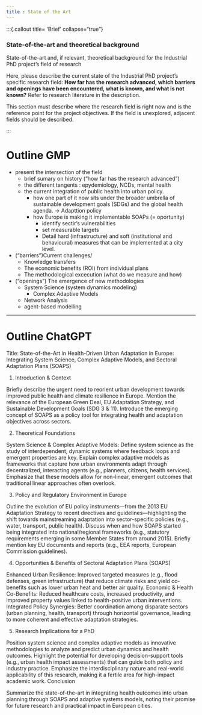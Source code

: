 ```yaml
---
title : State of the Art 
---
```


:::{.callout title= 'Brief' collapse="true"}

### State-of-the-art and theoretical background  
State-of-the-art and, if relevant, theoretical background for the Industrial PhD project’s field of research

Here, please describe the current state of the Industrial PhD project's specific research field: **How far has the research advanced, which barriers and openings have been encountered, what is known, and what is not known?** Refer to research literature in the description.

This section must describe where the research field is right now and is the reference point for the project objectives. If the field is unexplored, adjacent fields should be described. 

:::

# Outline GMP
- present the intersection of the field
    - brief sumary on history ("how far has the research advanced")
    - the different tangents : epydemiology, NCDs, mental health
    - the current integration of public health into urban policy.
        - how one part of it now sits under the broader umbrella of sustainable development goals (SDGs) and the global health agenda. -> Adapttion policy
        - how Europe is making it implementable SOAPs (= oportunity)
            - identify sectir's vulnerabilities
            - set measurable targets
            - Detail hard (infrastructure) and soft (institutional and behavioural) measures that can be implemented at a city level.
        
- ("barriers")Current challenges/
    - Knowledge transfers
    - The economic benefits (ROI) from individual plans
    - The methodological excecution (what do we measure and how) 
    
- ("openings") The emergence of new methodologies
    - System Science (system dynamics modeling)
        - Complex Adaptive Models
    - Network Analysis
    - agent-based modelling
    


____

# Outline ChatGPT

Title:
State-of-the-Art in Health-Driven Urban Adaptation in Europe: Integrating System Science, Complex Adaptive Models, and Sectoral Adaptation Plans (SOAPS)

1. Introduction & Context

Briefly describe the urgent need to reorient urban development towards improved public health and climate resilience in Europe.
Mention the relevance of the European Green Deal, EU Adaptation Strategy, and Sustainable Development Goals (SDG 3 & 11).
Introduce the emerging concept of SOAPS as a policy tool for integrating health and adaptation objectives across sectors.

2. Theoretical Foundations

System Science & Complex Adaptive Models:
Define system science as the study of interdependent, dynamic systems where feedback loops and emergent properties are key.
Explain complex adaptive models as frameworks that capture how urban environments adapt through decentralized, interacting agents (e.g., planners, citizens, health services).
Emphasize that these models allow for non-linear, emergent outcomes that traditional linear approaches often overlook.

3. Policy and Regulatory Environment in Europe

Outline the evolution of EU policy instruments—from the 2013 EU Adaptation Strategy to recent directives and guidelines—highlighting the shift towards mainstreaming adaptation into sector-specific policies (e.g., water, transport, public health).
Discuss when and how SOAPS started being integrated into national/regional frameworks (e.g., statutory requirements emerging in some Member States from around 2015).
Briefly mention key EU documents and reports (e.g., EEA reports, European Commission guidelines).

4. Opportunities & Benefits of Sectoral Adaptation Plans (SOAPS)

Enhanced Urban Resilience:
Improved targeted measures (e.g., flood defenses, green infrastructure) that reduce climate risks and yield co-benefits such as lower urban heat and better air quality.
Economic & Health Co-Benefits:
Reduced healthcare costs, increased productivity, and improved property values linked to health-positive urban interventions.
Integrated Policy Synergies:
Better coordination among disparate sectors (urban planning, health, transport) through horizontal governance, leading to more coherent and effective adaptation strategies.

5. Research Implications for a PhD

Position system science and complex adaptive models as innovative methodologies to analyze and predict urban dynamics and health outcomes.
Highlight the potential for developing decision-support tools (e.g., urban health impact assessments) that can guide both policy and industry practice.
Emphasize the interdisciplinary nature and real-world applicability of this research, making it a fertile area for high-impact academic work.
Conclusion

Summarize the state-of-the-art in integrating health outcomes into urban planning through SOAPS and adaptive systems models, noting their promise for future research and practical impact in European cities.



